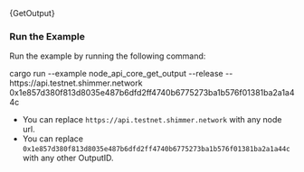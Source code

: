 
<CodeBlock className="language-rust">
    {GetOutput}
</CodeBlock>

### Run the Example

Run the example by running the following command:

<CodeBlock className="language-bash">
    cargo run --example node_api_core_get_output --release -- https://api.testnet.shimmer.network 0x1e857d380f813d8035e487b6dfd2ff4740b6775273ba1b576f01381ba2a1a44c
</CodeBlock>

* You can replace `https://api.testnet.shimmer.network` with any node url.
* You can replace `0x1e857d380f813d8035e487b6dfd2ff4740b6775273ba1b576f01381ba2a1a44c` with any other OutputID.